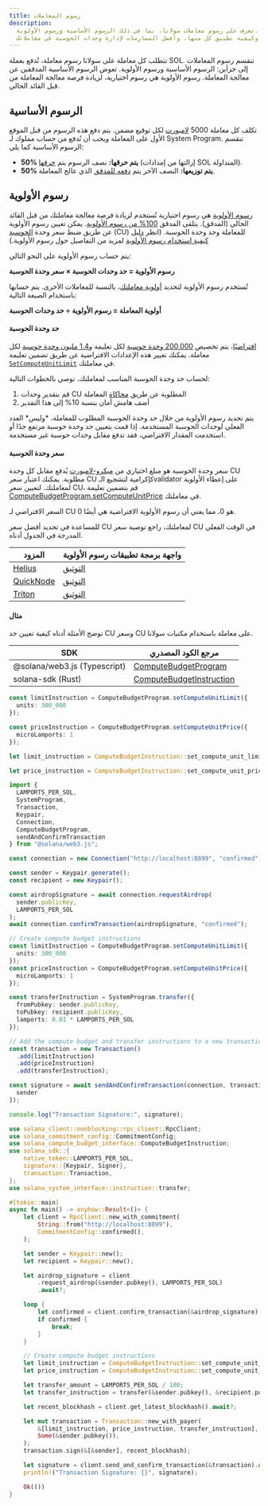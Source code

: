 ```yaml
---
title: رسوم المعاملات
description:
  تعرف على رسوم معاملات سولانا، بما في ذلك الرسوم الأساسية ورسوم الأولوية،
  وكيفية تطبيق كل منها، وأفضل الممارسات لإدارة وحدات الحوسبة في معاملاتك.
---
```


تتطلب كل معاملة على سولانا رسوم معاملة، تُدفع بعملة SOL. تنقسم رسوم المعاملات
إلى جزأين: الرسوم الأساسية ورسوم الأولوية. تعوض الرسوم الأساسية المدققين عن
معالجة المعاملة. رسوم الأولوية هي رسوم اختيارية، لزيادة فرصة معالجة المعاملة من
قبل القائد الحالي.

## الرسوم الأساسية

تكلف كل معاملة 5000 [لامبورت](/docs/references/terminology#lamport) لكل توقيع
مضمن. يتم دفع هذه الرسوم من قبل الموقع الأول على المعاملة ويجب أن تُدفع من حساب
مملوك لـ System Program. تنقسم الرسوم الأساسية كما يلي:

- **50% يتم حرقها:** نصف الرسوم يتم
  [حرقها](https://github.com/anza-xyz/agave/blob/v2.1.13/sdk/fee-calculator/src/lib.rs#L70)
  (إزالتها من إمدادات SOL المتداولة).
- **50% يتم توزيعها:** النصف الآخر يتم
  [دفعه للمدقق](https://github.com/anza-xyz/agave/blob/e621336acad4f5d6e5b860eaa1b074b01c99253c/runtime/src/bank/fee_distribution.rs#L58-L62)
  الذي عالج المعاملة.

## رسوم الأولوية

[رسوم الأولوية](https://github.com/anza-xyz/agave/blob/v2.2.14/compute-budget/src/compute_budget_limits.rs#L47-L48)
هي رسوم اختيارية تُستخدم لزيادة فرصة معالجة معاملتك من قبل القائد الحالي
(المدقق). يتلقى المدقق
[100% من رسوم الأولوية](https://github.com/solana-foundation/solana-improvement-documents/blob/main/proposals/0096-reward-collected-priority-fee-in-entirety.md).
يمكن تعيين رسوم الأولوية عن طريق ضبط سعر وحدة
[الحوسبة](/docs/references/terminology#compute-units) (CU) للمعاملة وحد وحدة
الحوسبة. (انظر
[دليل كيفية استخدام رسوم الأولوية](/developers/guides/advanced/how-to-use-priority-fees)
لمزيد من التفاصيل حول رسوم الأولوية.)

يتم حساب رسوم الأولوية على النحو التالي:

**رسوم الأولوية = حد وحدات الحوسبة × سعر وحدة الحوسبة**

تُستخدم رسوم الأولوية لتحديد
[أولوية معاملتك](https://github.com/anza-xyz/agave/blob/v2.2.14/core/src/banking_stage/transaction_scheduler/receive_and_buffer.rs#L646)،
بالنسبة للمعاملات الأخرى. يتم حسابها باستخدام الصيغة التالية:

**أولوية المعاملة = رسوم الأولوية ÷ حد وحدات الحوسبة**

#### حد وحدة الحوسبة

[افتراضيًا](https://github.com/anza-xyz/agave/blob/v2.1.13/compute-budget/src/compute_budget.rs#L149-L197)،
يتم تخصيص
[200,000 وحدة حوسبة](https://github.com/anza-xyz/agave/blob/v2.1.13/compute-budget/src/compute_budget_limits.rs#L10)
لكل تعليمة
و[1.4 مليون وحدة حوسبة](https://github.com/anza-xyz/agave/blob/v2.1.13/compute-budget/src/compute_budget_limits.rs#L14)
لكل معاملة. يمكنك تغيير هذه الإعدادات الافتراضية عن طريق تضمين تعليمة
[`SetComputeUnitLimit`](https://github.com/anza-xyz/agave/blob/v2.1.13/sdk/src/compute_budget.rs#L42-L44)
في معاملتك.

لحساب حد وحدة الحوسبة المناسب لمعاملتك، نوصي بالخطوات التالية:

1. قم بتقدير وحدات CU المطلوبة عن طريق
   [محاكاة](/developers/guides/advanced/how-to-request-optimal-compute) المعاملة
2. أضف هامش أمان بنسبة 10% إلى هذا التقدير

<Callout type="warn">
  يتم تحديد رسوم الأولوية من خلال حد وحدة الحوسبة المطلوب للمعاملة، *وليس* العدد
  الفعلي لوحدات الحوسبة المستخدمة. إذا قمت بتعيين حد وحدة حوسبة مرتفع جدًا أو
  استخدمت المقدار الافتراضي، فقد تدفع مقابل وحدات حوسبة غير مستخدمة.
</Callout>

#### سعر وحدة الحوسبة

سعر وحدة الحوسبة هو مبلغ اختياري من
[ميكرو-لامبورت](/docs/references/terminology#micro-lamports) يُدفع مقابل كل وحدة
CU مطلوبة. يمكنك اعتبار سعر CU كإكرامية لتشجيع الـvalidator على إعطاء الأولوية
لمعاملتك. لتعيين سعر CU، قم بتضمين تعليمة
[ComputeBudgetProgram.setComputeUnitPrice](https://github.com/anza-xyz/agave/blob/v2.1.13/sdk/src/compute_budget.rs#L48-L50)
في معاملتك.

<Callout>
  السعر الافتراضي لـ CU هو 0، مما يعني أن رسوم الأولوية الافتراضية هي أيضًا 0.
</Callout>

للمساعدة في تحديد أفضل سعر CU لمعاملتك، راجع توصية سعر CU في الوقت الفعلي
المدرجة في الجدول أدناه.

| المزود                                  | واجهة برمجة تطبيقات رسوم الأولوية                                           |
| --------------------------------------- | --------------------------------------------------------------------------- |
| [Helius](https://www.helius.dev/)       | [التوثيق](https://docs.helius.dev/solana-apis/priority-fee-api)             |
| [QuickNode](https://www.quicknode.com/) | [التوثيق](https://marketplace.quicknode.com/add-on/solana-priority-fee)     |
| [Triton](https://triton.one/)           | [التوثيق](https://docs.triton.one/chains/solana/improved-priority-fees-api) |

#### مثال

توضح الأمثلة أدناه كيفية تعيين حد CU وسعر CU على معاملة باستخدام مكتبات سولانا.

| SDK                          | مرجع الكود المصدري                                                                                                           |
| ---------------------------- | ---------------------------------------------------------------------------------------------------------------------------- |
| @solana/web3.js (Typescript) | [ComputeBudgetProgram](https://github.com/solana-foundation/solana-web3.js/blob/v1.98.0/src/programs/compute-budget.ts#L218) |
| solana-sdk (Rust)            | [ComputeBudgetInstruction](https://github.com/anza-xyz/agave/blob/v2.1.13/sdk/src/compute_budget.rs#L17-L31)                 |

<CodeTabs storage="compute-budget">

```ts !! title="Typescript"
const limitInstruction = ComputeBudgetProgram.setComputeUnitLimit({
  units: 300_000
});

const priceInstruction = ComputeBudgetProgram.setComputeUnitPrice({
  microLamports: 1
});
```

```rust !! title="Rust"
let limit_instruction = ComputeBudgetInstruction::set_compute_unit_limit(300_000);

let price_instruction = ComputeBudgetInstruction::set_compute_unit_price(1);
```

</CodeTabs>

<CodeTabs storage="compute-budget" flags="r">

```ts !! title="Typescript"
import {
  LAMPORTS_PER_SOL,
  SystemProgram,
  Transaction,
  Keypair,
  Connection,
  ComputeBudgetProgram,
  sendAndConfirmTransaction
} from "@solana/web3.js";

const connection = new Connection("http://localhost:8899", "confirmed");

const sender = Keypair.generate();
const recipient = new Keypair();

const airdropSignature = await connection.requestAirdrop(
  sender.publicKey,
  LAMPORTS_PER_SOL
);
await connection.confirmTransaction(airdropSignature, "confirmed");

// Create compute budget instructions
const limitInstruction = ComputeBudgetProgram.setComputeUnitLimit({
  units: 300_000
});
const priceInstruction = ComputeBudgetProgram.setComputeUnitPrice({
  microLamports: 1
});

const transferInstruction = SystemProgram.transfer({
  fromPubkey: sender.publicKey,
  toPubkey: recipient.publicKey,
  lamports: 0.01 * LAMPORTS_PER_SOL
});

// Add the compute budget and transfer instructions to a new transaction
const transaction = new Transaction()
  .add(limitInstruction)
  .add(priceInstruction)
  .add(transferInstruction);

const signature = await sendAndConfirmTransaction(connection, transaction, [
  sender
]);

console.log("Transaction Signature:", signature);
```

```rust !! title="Rust"
use solana_client::nonblocking::rpc_client::RpcClient;
use solana_commitment_config::CommitmentConfig;
use solana_compute_budget_interface::ComputeBudgetInstruction;
use solana_sdk::{
    native_token::LAMPORTS_PER_SOL,
    signature::{Keypair, Signer},
    transaction::Transaction,
};
use solana_system_interface::instruction::transfer;

#[tokio::main]
async fn main() -> anyhow::Result<()> {
    let client = RpcClient::new_with_commitment(
        String::from("http://localhost:8899"),
        CommitmentConfig::confirmed(),
    );

    let sender = Keypair::new();
    let recipient = Keypair::new();

    let airdrop_signature = client
        .request_airdrop(&sender.pubkey(), LAMPORTS_PER_SOL)
        .await?;

    loop {
        let confirmed = client.confirm_transaction(&airdrop_signature).await?;
        if confirmed {
            break;
        }
    }

    // Create compute budget instructions
    let limit_instruction = ComputeBudgetInstruction::set_compute_unit_limit(300_000);
    let price_instruction = ComputeBudgetInstruction::set_compute_unit_price(1);

    let transfer_amount = LAMPORTS_PER_SOL / 100;
    let transfer_instruction = transfer(&sender.pubkey(), &recipient.pubkey(), transfer_amount);

    let recent_blockhash = client.get_latest_blockhash().await?;

    let mut transaction = Transaction::new_with_payer(
        &[limit_instruction, price_instruction, transfer_instruction],
        Some(&sender.pubkey()),
    );
    transaction.sign(&[&sender], recent_blockhash);

    let signature = client.send_and_confirm_transaction(&transaction).await?;
    println!("Transaction Signature: {}", signature);

    Ok(())
}
```

</CodeTabs>

